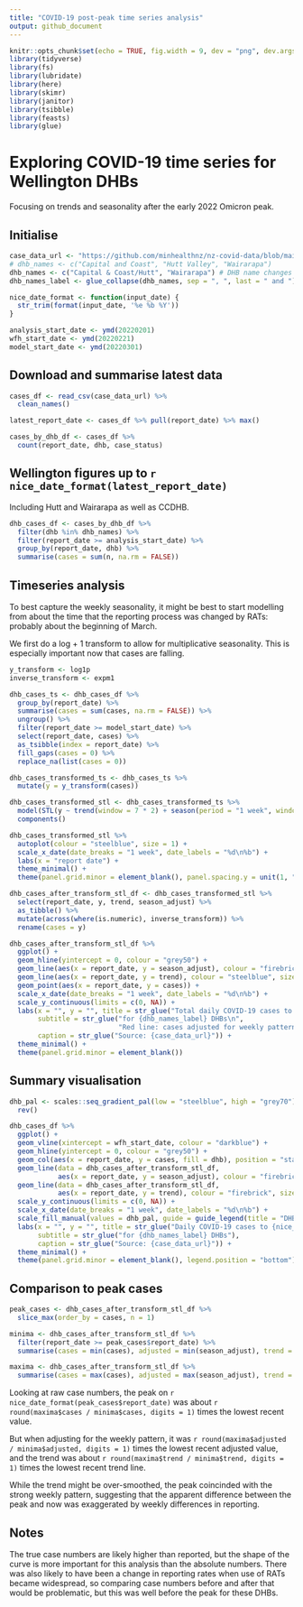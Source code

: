 ```yaml
---
title: "COVID-19 post-peak time series analysis"
output: github_document
---
```


```r
knitr::opts_chunk$set(echo = TRUE, fig.width = 9, dev = "png", dev.args = list(type = "cairo-png"))
library(tidyverse)
library(fs)
library(lubridate)
library(here)
library(skimr)
library(janitor)
library(tsibble)
library(feasts)
library(glue)
```

# Exploring COVID-19 time series for Wellington DHBs

Focusing on trends and seasonality after the early 2022 Omicron peak.

## Initialise

```r
case_data_url <- "https://github.com/minhealthnz/nz-covid-data/blob/main/cases/covid-cases.csv?raw=true"
# dhb_names <- c("Capital and Coast", "Hutt Valley", "Wairarapa")
dhb_names <- c("Capital & Coast/Hutt", "Wairarapa") # DHB name changes
dhb_names_label <- glue_collapse(dhb_names, sep = ", ", last = " and ")

nice_date_format <- function(input_date) {
  str_trim(format(input_date, '%e %b %Y'))
}

analysis_start_date <- ymd(20220201)
wfh_start_date <- ymd(20220221)
model_start_date <- ymd(20220301)
```

## Download and summarise latest data

```r
cases_df <- read_csv(case_data_url) %>% 
  clean_names()

latest_report_date <- cases_df %>% pull(report_date) %>% max()

cases_by_dhb_df <- cases_df %>% 
  count(report_date, dhb, case_status)
```

## Wellington figures up to `r nice_date_format(latest_report_date)`

Including Hutt and Wairarapa as well as CCDHB.

```r
dhb_cases_df <- cases_by_dhb_df %>% 
  filter(dhb %in% dhb_names) %>% 
  filter(report_date >= analysis_start_date) %>% 
  group_by(report_date, dhb) %>% 
  summarise(cases = sum(n, na.rm = FALSE))
```

## Timeseries analysis

To best capture the weekly seasonality, it might be best to start modelling from about the time that the reporting process was changed by RATs: probably about the beginning of March.

We first do a log + 1 transform to allow for multiplicative seasonality. This is especially important now that cases are falling.


```r
y_transform <- log1p
inverse_transform <- expm1

dhb_cases_ts <- dhb_cases_df %>% 
  group_by(report_date) %>% 
  summarise(cases = sum(cases, na.rm = FALSE)) %>% 
  ungroup() %>% 
  filter(report_date >= model_start_date) %>% 
  select(report_date, cases) %>% 
  as_tsibble(index = report_date) %>% 
  fill_gaps(cases = 0) %>% 
  replace_na(list(cases = 0))

dhb_cases_transformed_ts <- dhb_cases_ts %>% 
  mutate(y = y_transform(cases))

dhb_cases_transformed_stl <- dhb_cases_transformed_ts %>% 
  model(STL(y ~ trend(window = 7 * 2) + season(period = "1 week", window = Inf))) %>% 
  components()

dhb_cases_transformed_stl %>% 
  autoplot(colour = "steelblue", size = 1) +
  scale_x_date(date_breaks = "1 week", date_labels = "%d\n%b") +
  labs(x = "report date") +
  theme_minimal() +
  theme(panel.grid.minor = element_blank(), panel.spacing.y = unit(1, "lines"))

dhb_cases_after_transform_stl_df <- dhb_cases_transformed_stl %>% 
  select(report_date, y, trend, season_adjust) %>% 
  as_tibble() %>% 
  mutate(across(where(is.numeric), inverse_transform)) %>% 
  rename(cases = y)

dhb_cases_after_transform_stl_df %>% 
  ggplot() +
  geom_hline(yintercept = 0, colour = "grey50") +
  geom_line(aes(x = report_date, y = season_adjust), colour = "firebrick", size = 1) +
  geom_line(aes(x = report_date, y = trend), colour = "steelblue", size = 1) +
  geom_point(aes(x = report_date, y = cases)) +
  scale_x_date(date_breaks = "1 week", date_labels = "%d\n%b") +
  scale_y_continuous(limits = c(0, NA)) +
  labs(x = "", y = "", title = str_glue("Total daily COVID-19 cases to {nice_date_format(latest_report_date)}"),
       subtitle = str_glue("for {dhb_names_label} DHBs\n", 
                           "Red line: cases adjusted for weekly pattern. Blue line: trend component."),
       caption = str_glue("Source: {case_data_url}")) +
  theme_minimal() +
  theme(panel.grid.minor = element_blank())

```

## Summary visualisation

```r
dhb_pal <- scales::seq_gradient_pal(low = "steelblue", high = "grey70")(seq(0, 1,length.out = length(dhb_names))) %>% 
  rev()

dhb_cases_df %>%
  ggplot() +
  geom_vline(xintercept = wfh_start_date, colour = "darkblue") +
  geom_hline(yintercept = 0, colour = "grey50") +
  geom_col(aes(x = report_date, y = cases, fill = dhb), position = "stack", width = 0.8) +
  geom_line(data = dhb_cases_after_transform_stl_df,
            aes(x = report_date, y = season_adjust), colour = "firebrick", size = 0.5) +
  geom_line(data = dhb_cases_after_transform_stl_df,
            aes(x = report_date, y = trend), colour = "firebrick", size = 1) +
  scale_y_continuous(limits = c(0, NA)) +
  scale_x_date(date_breaks = "1 week", date_labels = "%d\n%b") +
  scale_fill_manual(values = dhb_pal, guide = guide_legend(title = "DHB")) +
  labs(x = "", y = "", title = str_glue("Daily COVID-19 cases to {nice_date_format(latest_report_date)}"),
       subtitle = str_glue("for {dhb_names_label} DHBs"),
       caption = str_glue("Source: {case_data_url}")) +
  theme_minimal() +
  theme(panel.grid.minor = element_blank(), legend.position = "bottom")

```


## Comparison to peak cases

```r
peak_cases <- dhb_cases_after_transform_stl_df %>% 
  slice_max(order_by = cases, n = 1)

minima <- dhb_cases_after_transform_stl_df %>% 
  filter(report_date >= peak_cases$report_date) %>% 
  summarise(cases = min(cases), adjusted = min(season_adjust), trend = min(trend))

maxima <- dhb_cases_after_transform_stl_df %>% 
  summarise(cases = max(cases), adjusted = max(season_adjust), trend = max(trend))
```

Looking at raw case numbers, the peak on `r nice_date_format(peak_cases$report_date)` was about `r round(maxima$cases / minima$cases, digits = 1)` times the lowest recent value.

But when adjusting for the weekly pattern, it was `r round(maxima$adjusted / minima$adjusted, digits = 1)` times the lowest recent adjusted value, and the trend was about `r round(maxima$trend / minima$trend, digits = 1)` times the lowest recent trend line.

While the trend might be over-smoothed, the peak coincinded with the strong weekly pattern, suggesting that the apparent difference between the peak and now was exaggerated by weekly differences in reporting.

## Notes

The true case numbers are likely higher than reported, but the shape of the curve is more important for this analysis than the absolute numbers. There was also likely to have been a change in reporting rates when use of RATs became widespread, so comparing case numbers before and after that would be problematic, but this was well before the peak for these DHBs.

